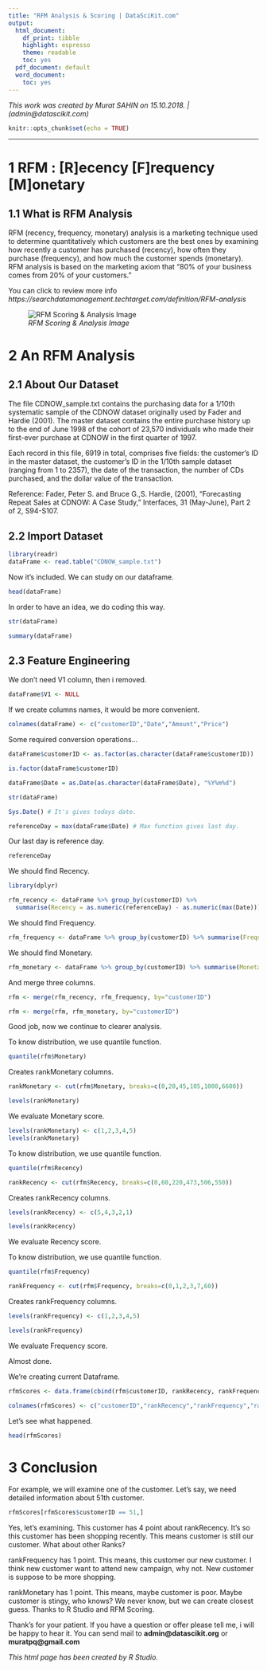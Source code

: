 ---
title: "RFM Analysis & Scoring | DataSciKit.com"
output:
  html_document:
    df_print: tibble
    highlight: espresso
    theme: readable
    toc: yes
  pdf_document: default
  word_document:
    toc: yes
---

*This work was created by Murat SAHIN on 15.10.2018. | (admin@datascikit.com)*


```{r setup, include=FALSE}
knitr::opts_chunk$set(echo = TRUE)
```

---

# 1 RFM : [R]ecency [F]requency [M]onetary

## 1.1 What is RFM Analysis

RFM (recency, frequency, monetary) analysis is a marketing technique used to determine quantitatively which customers are the best ones by examining how recently a customer has purchased (recency), how often they purchase (frequency), and how much the customer spends (monetary). RFM analysis is based on the marketing axiom that “80% of your business comes from 20% of your customers.”

You can click to review more info *https://searchdatamanagement.techtarget.com/definition/RFM-analysis*


![*RFM Scoring & Analysis Image*](1.png)


# 2 An RFM Analysis

## 2.1 About Our Dataset

The file CDNOW_sample.txt contains the purchasing data for a 1/10th systematic sample of the CDNOW dataset originally used by Fader and Hardie (2001). The master dataset contains the entire purchase history up to the end of June 1998 of the cohort of 23,570 individuals who made their first-ever purchase at CDNOW in the first quarter of 1997.

Each record in this file, 6919 in total, comprises five fields: the customer’s ID in the master dataset, the customer’s ID in the 1/10th sample dataset (ranging from 1 to 2357), the date of the transaction, the number of CDs purchased, and the dollar value of the transaction.

Reference: Fader, Peter S. and Bruce G.,S. Hardie, (2001), “Forecasting Repeat Sales at CDNOW: A Case Study,” Interfaces, 31 (May-June), Part 2 of 2, S94-S107.

## 2.2 Import Dataset


```{r}
library(readr)
dataFrame <- read.table("CDNOW_sample.txt")

```

Now it’s included. We can study on our dataframe.

```{r}
head(dataFrame)
```
In order to have an idea, we do coding this way.

```{r}
str(dataFrame)
```


```{r}
summary(dataFrame)
```
## 2.3 Feature Engineering

We don’t need V1 column, then i removed.
```{r}
dataFrame$V1 <- NULL
```

If we create columns names, it would be more convenient.

```{r}
colnames(dataFrame) <- c("customerID","Date","Amount","Price")
```
Some required conversion operations…

```{r}

dataFrame$customerID <- as.factor(as.character(dataFrame$customerID))

is.factor(dataFrame$customerID)
```


```{r}
dataFrame$Date = as.Date(as.character(dataFrame$Date), "%Y%m%d")

str(dataFrame)
```


```{r}
Sys.Date() # It's gives todays date.
```


```{r}
referenceDay = max(dataFrame$Date) # Max function gives last day.

```
Our last day is reference day.

```{r}
referenceDay
```

We should find Recency.

```{r message=FALSE, warning=FALSE}
library(dplyr)

rfm_recency <- dataFrame %>% group_by(customerID) %>% 
  summarise(Recency = as.numeric(referenceDay) - as.numeric(max(Date)))
```

We should find Frequency.
```{r}
rfm_frequency <- dataFrame %>% group_by(customerID) %>% summarise(Frequency = n())
```

We should find Monetary.
```{r}
rfm_monetary <- dataFrame %>% group_by(customerID) %>% summarise(Monetary = sum(Price))
```
And merge three columns.

```{r}
rfm <- merge(rfm_recency, rfm_frequency, by="customerID")

rfm <- merge(rfm, rfm_monetary, by="customerID")
```

Good job, now we continue to clearer analysis.

To know distribution, we use quantile function.

```{r}
quantile(rfm$Monetary)
```

Creates rankMonetary columns.
```{r}
rankMonetary <- cut(rfm$Monetary, breaks=c(0,20,45,105,1000,6600))

levels(rankMonetary)
```
We evaluate Monetary score.

```{r}
levels(rankMonetary) <- c(1,2,3,4,5)
levels(rankMonetary)
```
To know distribution, we use quantile function.

```{r}
quantile(rfm$Recency)
```


```{r}
rankRecency <- cut(rfm$Recency, breaks=c(0,60,220,473,506,550))
```

Creates rankRecency columns.
```{r}
levels(rankRecency) <- c(5,4,3,2,1)

levels(rankRecency)
```
We evaluate Recency score.

To know distribution, we use quantile function.

```{r}
quantile(rfm$Frequency)
```


```{r}
rankFrequency <- cut(rfm$Frequency, breaks=c(0,1,2,3,7,60))
```
Creates rankFrequency columns.

```{r}
levels(rankFrequency) <- c(1,2,3,4,5)

levels(rankFrequency)
```

We evaluate Frequency score.

Almost done.

We’re creating current Dataframe.
```{r}
rfmScores <- data.frame(cbind(rfm$customerID, rankRecency, rankFrequency, rankMonetary))

colnames(rfmScores) <- c("customerID","rankRecency","rankFrequency","rankMonetary")
```
Let’s see what happened.

```{r}
head(rfmScores)
```

# 3 Conclusion

For example, we will examine one of the customer. Let’s say, we need detailed information about 51th customer.
```{r}

rfmScores[rfmScores$customerID == 51,]

```

Yes, let’s examining. This customer has 4 point about rankRecency. It’s so this customer has been shopping recently. This means customer is still our customer. What about other Ranks?

rankFrequency has 1 point. This means, this customer our new customer. I think new customer want to attend new campaign, why not. New customer is suppose to be more shopping.

rankMonetary has 1 point. This means, maybe customer is poor. Maybe customer is stingy, who knows? We never know, but we can create closest guess. Thanks to R Studio and RFM Scoring.

Thank's for your patient. If you have a question or offer please tell me, i will be happy to hear it. You can send mail to __admin@datascikit.org__ or __muratpq@gmail.com __

*This html page has been created by R Studio.*